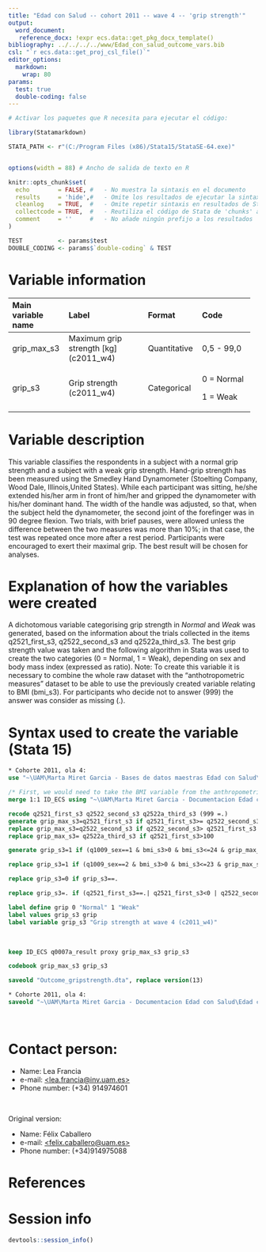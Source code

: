 ```yaml
---
title: "Edad con Salud -- cohort 2011 -- wave 4 -- 'grip strength'" 
output:
  word_document:
   reference_docx: !expr ecs.data::get_pkg_docx_template()
bibliography: ../../../../www/Edad_con_salud_outcome_vars.bib 
csl: "`r ecs.data::get_proj_csl_file()`"
editor_options: 
  markdown:
    wrap: 80
params:
  test: true
  double-coding: false
---
```


```r
# Activar los paquetes que R necesita para ejecutar el código:

library(Statamarkdown)

STATA_PATH <- r"(C:/Program Files (x86)/Stata15/StataSE-64.exe)"


options(width = 88) # Ancho de salida de texto en R

knitr::opts_chunk$set( 
  echo        = FALSE, #   - No muestra la sintaxis en el documento
  results     = 'hide',#   - Omite los resultados de ejecutar la sintaxis
  cleanlog    = TRUE,  #   - Omite repetir sintaxis en resultados de Stata
  collectcode = TRUE,  #   - Reutiliza el código de Stata de 'chunks' anteriores
  comment     = ''     #   - No añade ningún prefijo a los resultados
)

TEST          <- params$test
DOUBLE_CODING <- params$`double-coding` & TEST
```

# Variable information

+----------------+-------------------------+----------------+----------------+
| Main variable  | Label                   | Format         | Code           |
| name           |                         |                |                |
+:===============+:========================+:===============+:===============+
| grip_max_s3    | Maximum grip strength   | Quantitative   | 0,5 - 99,0     |
|                | [kg] (c2011_w4)         |                |                |
+----------------+-------------------------+----------------+----------------+
| grip_s3        | Grip strength           | Categorical    | 0 = Normal     |
|                | (c2011_w4)              |                |                |
|                |                         |                | 1 = Weak       |
+----------------+-------------------------+----------------+----------------+

# Variable description

This variable classifies the respondents in a subject with a normal grip
strength and a subject with a weak grip strength. Hand-grip strength has been
measured using the Smedley Hand Dynamometer (Stoelting Company, Wood Dale,
Illinois,United States). While each participant was sitting, he/she extended
his/her arm in front of him/her and gripped the dynamometer with his/her
dominant hand. The width of the handle was adjusted, so that, when the subject
held the dynamometer, the second joint of the forefinger was in 90 degree
flexion. Two trials, with brief pauses, were allowed unless the difference
between the two measures was more than 10%; in that case, the test was repeated
once more after a rest period. Participants were encouraged to exert their
maximal grip. The best result will be chosen for analyses.

# Explanation of how the variables were created

A dichotomous variable categorising grip strength in *Normal* and *Weak* was
generated, based on the information about the trials collected in the items
q2521_first_s3, q2522_second_s3 and q2522a_third_s3. The best grip strength
value was taken and the following algorithm in Stata was used to create the two
categories (0 = Normal, 1 = Weak), depending on sex and body
mass index (expressed as ratio).
Note: To create this variable it is necessary to combine the whole raw dataset 
with the "anthotropometric measures" dataset to be able to use the previously 
created variable relating to BMI (bmi_s3). For participants who decide not to 
answer (999) the answer was consider as missing (.).

# Syntax used to create the variable (Stata 15)

```stata
* Cohorte 2011, ola 4:
use "~\UAM\Marta Miret Garcia - Bases de datos maestras Edad con Salud\Ola_4\Cohorte 2011\rawdata_c2011w4.dta"

```

```stata
/* First, we would need to take the BMI variable from the anthropometrics measures outcomes dataset */
merge 1:1 ID_ECS using "~\UAM\Marta Miret Garcia - Documentacion Edad con Salud\Edad con salud - Ola 4\Outcomes\Cohorte 2011\Outcome datasets\Outcome_anthropometricmeasures.dta"

recode q2521_first_s3 q2522_second_s3 q2522a_third_s3 (999 =.)
generate grip_max_s3=q2521_first_s3 if q2521_first_s3>= q2522_second_s3 | q2522_second_s3==.
replace grip_max_s3=q2522_second_s3 if q2522_second_s3> q2521_first_s3 | q2521_first_s3==.
replace grip_max_s3= q2522a_third_s3 if q2521_first_s3>100

generate grip_s3=1 if (q1009_sex==1 & bmi_s3>0 & bmi_s3<=24 & grip_max_s3<=29)|( q1009_sex==1 & bmi_s3>24 & bmi_s3<=26 & grip_max_s3<=30)| (q1009_sex==1 & bmi_s3>26 & bmi_s3<=28 & grip_max_s3<=30) | (q1009_sex==1 & bmi_s3>28 & bmi_s3<=40 & grip_max_s3<=32)

replace grip_s3=1 if (q1009_sex==2 & bmi_s3>0 & bmi_s3<=23 & grip_max_s3<=17)|( q1009_sex==2 & bmi_s3>23 & bmi_s3<=26 & grip_max_s3<=17.3)| (q1009_sex==2 & bmi_s3>26 & bmi_s3<=29 & grip_max_s3<=18) | (q1009_sex==2 & bmi_s3>29 & bmi_s3<=40 & grip_max_s3<=21)

replace grip_s3=0 if grip_s3==.

replace grip_s3=. if (q2521_first_s3==.| q2521_first_s3<0 | q2522_second_s3==. | q2522_second_s3 < 0 | bmi_s3>=50 | bmi_s3==.) | (q2521_first_s3>100 & q2522_second_s3>100)

label define grip 0 "Normal" 1 "Weak"
label values grip_s3 grip
label variable grip_s3 "Grip strength at wave 4 (c2011_w4)"

```

<br>

```stata

keep ID_ECS q0007a_result proxy grip_max_s3 grip_s3

codebook grip_max_s3 grip_s3
```

```stata

saveold "Outcome_gripstrength.dta", replace version(13)
```

```stata
* Cohorte 2011, ola 4:
saveold "~\UAM\Marta Miret Garcia - Documentacion Edad con Salud\Edad con salud - Ola 4\Outcomes\Cohorte 2011\Outcome datasets\Outcome_gripstrength.dta", replace version(13)

```

<br>

# Contact person:

-   Name: Lea Francia
-   e-mail:
    [\<lea.francia\@inv.uam.es\>](mailto:nombre.buzon@institucion.org){.email}
-   Phone number: (+34) 914974601

<br>

Original version:

-   Name: Félix Caballero
-   e-mail:
    [\<felix.caballero\@uam.es\>](mailto:nombre.buzon@institucion.org){.email}
-   Phone number: (+34)914975088

# References

::: {#refs}
:::

\newpage

# Session info

```r
devtools::session_info()
```
